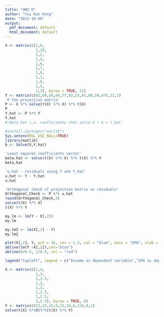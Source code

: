 ```yaml
---
title: "HW2 R"
author: "Yui Kan Kong"
date: "2022-10-08"
output:
  pdf_document: default
  html_document: default
---
```


```r
X <- matrix(c(1,6,
              1,10,
              1,2,
              1,4,
              1,6,
              1,7,
              1,0,
              1,1,
              1,8,
              1,5,
              1,3), byrow = TRUE, 11)
Y <- matrix(c(82,88,56,64,77,92,23,41,80,59,47),11,1)
'P the projection matrix'
P <- X %*% solve(t(X) %*% X) %*% t(X)
P
Y.hat <- P %*% Y
Y.hat
#'Beta_hat i.e. coefficients that solve X * b = Y_hat'

#install.packages("matlib")
Sys.setenv(RGL_USE_NULL=TRUE)
library(matlib)
b <- Solve(X,Y.hat)

'Least squares coefficients vector'
beta.hat <- solve(t(X) %*% X) %*% t(X) %*% Y
beta.hat

'u.hat - residuals using Y and Y_hat'
u.hat <- Y - Y.hat
u.hat

'Orthogonal check of projection matrix vs residuals'
Orthogonal_Check <- P %*% u.hat
round(Orthogonal_Check,3)
solve(t(X) %*% X)
t(X) %*% Y
```
```r
my.lm <- lm(Y ~ X[,2])
my.lm
```
```r
my.lm2 <- lm(X[,2] ~ Y)
my.lm2
```
```r
plot(X[,2], Y, pch = 16, cex = 1.3, col = "blue", main = "GPA", xlab = "GPA", ylab = "Income")
abline(lm(Y ~X[,2]),col="blue")
abline(6/6.5, 1/6.5, col = "red")

legend("topleft", legend = c("Income as dependent variable","GPA as dependent variable"), pch = c("|","|"), col = c("blue","red"))


```


```r
X <- matrix(c(1,4,
              1,3,
              1,3.5,
              1,2,
              1,3,
              1,3.5,
              1,2.5,
              1,2.5), byrow = TRUE, 8)
Y <- matrix(c(21,15,15,9,12,18,6,12),8,1)
solve(t(X) %*%X)%*%(t(X) %*% Y)

```

